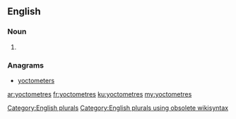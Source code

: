 ==English==

===Noun===
{{head|en}}

# {{plural of|yoctometre}}

===Anagrams===
* [[yoctometers#English|yoctometers]]

[[Category:English plurals]][[Category:English plurals using obsolete wikisyntax]]

[[ar:yoctometres]]
[[fr:yoctometres]]
[[ku:yoctometres]]
[[my:yoctometres]]